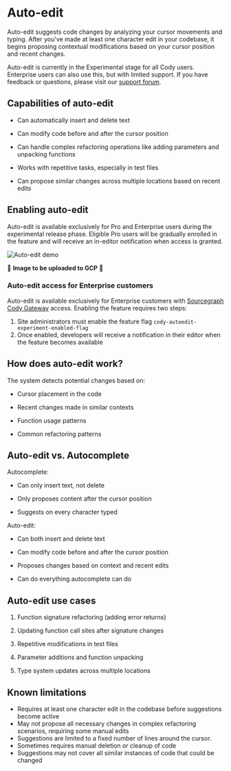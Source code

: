 # Auto-edit

<p className="subtitle">Auto-edit suggests code changes by analyzing your cursor movements and typing. After you've made at least one character edit in your codebase, it begins proposing contextual modifications based on your cursor position and recent changes.</p>

<Callout type="info">Auto-edit is currently in the Experimental stage for all Cody users. Enterprise users can also use this, but with limited support. If you have feedback or questions, please visit our [support forum](https://community.sourcegraph.com/).</Callout>

## Capabilities of auto-edit

- Can automatically insert and delete text

- Can modify code before and after the cursor position

- Can handle complex refactoring operations like adding parameters and unpacking functions

- Works with repetitive tasks, especially in test files

- Can propose similar changes across multiple locations based on recent edits

## Enabling auto-edit

Auto-edit is available exclusively for Pro and Enterprise users during the experimental release phase. Eligible Pro users will be gradually enrolled in the feature and will receive an in-editor notification when access is granted.

![Auto-edit demo](https://p21.p4.n0.cdn.zight.com/items/4guL2xzb/6d545dab-e2db-4114-a05e-c54b08e7f0bd.jpg?v=a3673b4b48aed41b1977858f18ba0369)

🔴 **Image to be uploaded to GCP** 🔴

### Auto-edit access for Enterprise customers

Auto-edit is available exclusively for Enterprise customers with [Sourcegraph Cody Gateway](/cody/core-concepts/cody-gateway#sourcegraph-cody-gateway) access. Enabling the feature requires two steps:

1. Site administrators must enable the feature flag     `cody-autoedit-experiment-enabled-flag`
2. Once enabled, developers will receive a notification in their editor when the feature becomes available

## How does auto-edit work?

The system detects potential changes based on:

- Cursor placement in the code

- Recent changes made in similar contexts

- Function usage patterns

- Common refactoring patterns

## Auto-edit vs. Autocomplete

Autocomplete:

- Can only insert text, not delete

- Only proposes content after the cursor position

- Suggests on every character typed

Auto-edit:

- Can both insert and delete text

- Can modify code before and after the cursor position

- Proposes changes based on context and recent edits

- Can do everything autocomplete can do

## Auto-edit use cases

1. Function signature refactoring (adding error returns)

2. Updating function call sites after signature changes

3. Repetitive modifications in test files

4. Parameter additions and function unpacking

5. Type system updates across multiple locations

## Known limitations

- Requires at least one character edit in the codebase before suggestions become active
- May not propose all necessary changes in complex refactoring scenarios, requiring some manual edits
- Suggestions are limited to a fixed number of lines around the cursor.
- Sometimes requires manual deletion or cleanup of code
- Suggestions may not cover all similar instances of code that could be changed
